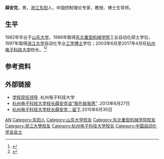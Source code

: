 '''薛安克'''{{BD|1957年|3月}}，男，[[浙江|浙江]][[东阳|东阳]]人，中国控制理论专家，教授、博士生导师。

== 生平 ==
1982年毕业于[[山东大学|山东大学]]，1986年取得[[东北重型机械学院|东北重型机械学院]]工业自动化硕士学位，1997年取得[[浙江大学|浙江大学]]自动化专业[[工学|工学]][[博士|博士]]学位；2003年6月至2017年4月任[[杭州电子科技大学|杭州电子科技大学]]校长。<ref >{{cite web |url=http://www.iteer.net/modules/people/singlelink.php?lid=37977 |language= |title=薛安克简介 |publisher=IT世界 |date= |accessdate= }}{{Dead link|date=2020年7月 |bot=InternetArchiveBot |fix-attempted=yes }}</ref><ref >{{cite web |url=http://www.hdu.edu.cn/successive |language= |title=历任领导 |publisher=杭州电子科技大学 |date= |accessdate=2016-10 |archive-date=2016-10-19 |archive-url=https://web.archive.org/web/20161019032521/http://www.hdu.edu.cn/successive |dead-url=yes }}</ref>

== 参考资料 ==
{{reflist}}

== 外部链接 ==
* [http://www.hdu.edu.cn/leadership 学校现任领导] {{Wayback|url=http://www.hdu.edu.cn/leadership |date=20161001083541 }}.杭州电子科技大学
* [http://edu.people.com.cn/n/2013/0627/c1053-21997761.html 杭州电子科技大学校长薛安克谈“我在故我思”] {{Wayback|url=http://edu.people.com.cn/n/2013/0627/c1053-21997761.html |date=20161019012702 }}.2013年6月27日
* [http://www.jyb.cn/high/sjts/201506/t20150630_628249.html 杭州电子科技大学校长薛安克：留下]{{Dead link|date=2020年7月 |bot=InternetArchiveBot |fix-attempted=yes }}.2015年6月30日

{{中国自动化学会会士}}

{{Authority control}}
{{DEFAULTSORT:XUE薛}}
[[Category:薛姓|AN]]
[[Category:东阳人|Category:东阳人]]
[[Category:山东大学校友|Category:山东大学校友]]
[[Category:东北重型机械学院校友|Category:东北重型机械学院校友]]
[[Category:浙江大學校友|Category:浙江大學校友]]
[[Category:杭州电子科技大学校长|Category:杭州电子科技大学校长]]
[[Category:中国自动化学会会士|Category:中国自动化学会会士]]